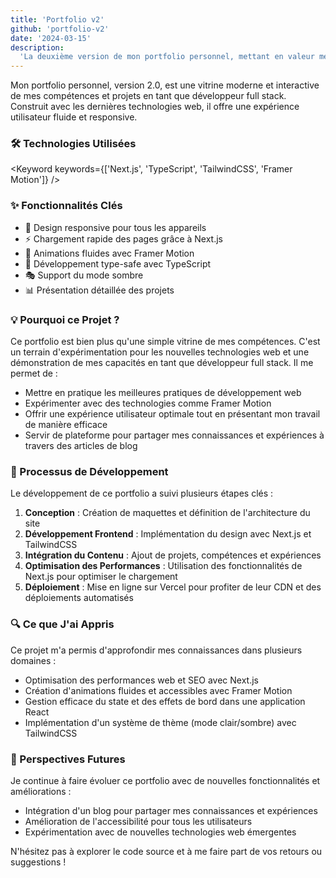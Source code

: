 ```yaml
---
title: 'Portfolio v2'
github: 'portfolio-v2'
date: '2024-03-15'
description:
  'La deuxième version de mon portfolio personnel, mettant en valeur mes projets et compétences en tant que développeur.'
---
```


Mon portfolio personnel, version 2.0, est une vitrine moderne et interactive de mes compétences et projets en tant que
développeur full stack. Construit avec les dernières technologies web, il offre une expérience utilisateur fluide et
responsive.

### 🛠️ Technologies Utilisées

<Keyword keywords={['Next.js', 'TypeScript', 'TailwindCSS', 'Framer Motion']} />

### ✨ Fonctionnalités Clés

- 🎨 Design responsive pour tous les appareils
- ⚡ Chargement rapide des pages grâce à Next.js
- 🌈 Animations fluides avec Framer Motion
- 🧩 Développement type-safe avec TypeScript
- 🎭 Support du mode sombre
- 📊 Présentation détaillée des projets

### 💡 Pourquoi ce Projet ?

Ce portfolio est bien plus qu'une simple vitrine de mes compétences. C'est un terrain d'expérimentation pour les
nouvelles technologies web et une démonstration de mes capacités en tant que développeur full stack. Il me permet de :

- Mettre en pratique les meilleures pratiques de développement web
- Expérimenter avec des technologies comme Framer Motion
- Offrir une expérience utilisateur optimale tout en présentant mon travail de manière efficace
- Servir de plateforme pour partager mes connaissances et expériences à travers des articles de blog

### 🚀 Processus de Développement

Le développement de ce portfolio a suivi plusieurs étapes clés :

1. **Conception** : Création de maquettes et définition de l'architecture du site
2. **Développement Frontend** : Implémentation du design avec Next.js et TailwindCSS
3. **Intégration du Contenu** : Ajout de projets, compétences et expériences
4. **Optimisation des Performances** : Utilisation des fonctionnalités de Next.js pour optimiser le chargement
5. **Déploiement** : Mise en ligne sur Vercel pour profiter de leur CDN et des déploiements automatisés

### 🔍 Ce que J'ai Appris

Ce projet m'a permis d'approfondir mes connaissances dans plusieurs domaines :

- Optimisation des performances web et SEO avec Next.js
- Création d'animations fluides et accessibles avec Framer Motion
- Gestion efficace du state et des effets de bord dans une application React
- Implémentation d'un système de thème (mode clair/sombre) avec TailwindCSS

### 🔮 Perspectives Futures

Je continue à faire évoluer ce portfolio avec de nouvelles fonctionnalités et améliorations :

- Intégration d'un blog pour partager mes connaissances et expériences
- Amélioration de l'accessibilité pour tous les utilisateurs
- Expérimentation avec de nouvelles technologies web émergentes

N'hésitez pas à explorer le code source et à me faire part de vos retours ou suggestions !
